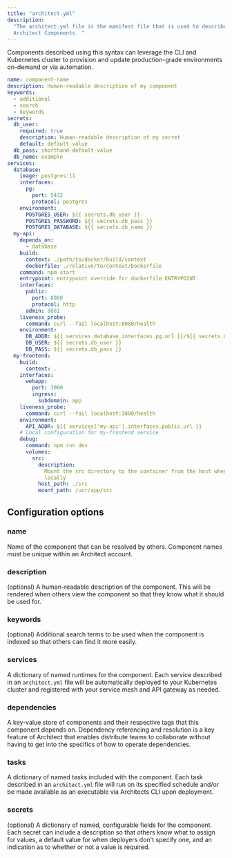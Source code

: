 ```yaml
---
title: "architect.yml"
description:
  "The architect.yml file is the manifest file that is used to describe
  Architect Components. "
---
```


Components described using this syntax can leverage the CLI and Kubernetes
cluster to provision and update production-grade environments on-demand or via
automation.

```yaml
name: component-name
description: Human-readable description of my component
keywords:
  - additional
  - search
  - keywords
secrets:
  db_user:
    required: true
    description: Human-readable description of my secret
    default: default-value
  db_pass: shorthand-default-value
  db_name: example
services:
  database:
    image: postgres:11
    interfaces:
      pg:
        port: 5432
        protocol: postgres
    environment:
      POSTGRES_USER: ${{ secrets.db_user }}
      POSTGRES_PASSWORD: ${{ secrets.db_pass }}
      POSTGRES_DATABASE: ${{ secrets.db_name }}
  my-api:
    depends_on:
      - database
    build:
      context: ./path/to/docker/build/context
      dockerfile: ./relative/to/context/Dockerfile
    command: npm start
    entrypoint: entrypoint override for dockerfile ENTRYPOINT
    interfaces:
      public:
        port: 8080
        protocol: http
      admin: 8081
    liveness_probe:
      command: curl --fail localhost:8080/health
    environment:
      DB_ADDR: ${{ services.database.interfaces.pg.url }}/${{ secrets.db_name }}
      DB_USER: ${{ secrets.db_user }}
      DB_PASS: ${{ secrets.db_pass }}
  my-frontend:
    build:
      context: .
    interfaces:
      webapp:
        port: 3000
        ingress:
          subdomain: app
    liveness_probe:
      command: curl --fail localhost:3000/health
    environment:
      API_ADDR: ${{ services['my-api'].interfaces.public.url }}
    # Local configuration for my-frontend service
    debug:
      command: npm run dev
      volumes:
        src:
          description:
            Mount the src directory to the container from the host when running
            locally
          host_path: ./src
          mount_path: /usr/app/src
```

## Configuration options

### name

Name of the component that can be resolved by others. Component names must be
unique within an Architect account.

### description

(optional) A human-readable description of the component. This will be rendered
when others view the component so that they know what it should be used for.

### keywords

(optional) Additional search terms to be used when the component is indexed so
that others can find it more easily.

### services

A dictionary of named runtimes for the component. Each service described in an
`architect.yml` file will be automatically deployed to your Kubernetes cluster
and registered with your service mesh and API gateway as needed.

<Card
  title="Learn more about configuring services"
  href="/components/services/"
/>

### dependencies

A key-value store of components and their respective tags that this component
depends on. Dependency referencing and resolution is a key feature of Architect
that enables distribute teams to collaborate without having to get into the
specifics of how to operate dependencies.

<Card
  title="Learn more about configuring dependencies"
  href="/components/dependencies/"
/>

### tasks

A dictionary of named tasks included with the component. Each task described in
an `architect.yml` file will run on its specified schedule and/or be made
available as an executable via Architects CLI upon deployment.

<Card title="Learn more about configuring tasks" href="/components/tasks/" />

### secrets

(optional) A dictionary of named, configurable fields for the component. Each
secret can include a description so that others know what to assign for values,
a default value for when deployers don't specify one, and an indication as to
whether or not a value is required.

<Card
  title="Learn more about configuring secrets"
  href="/components/secrets/"
/>
